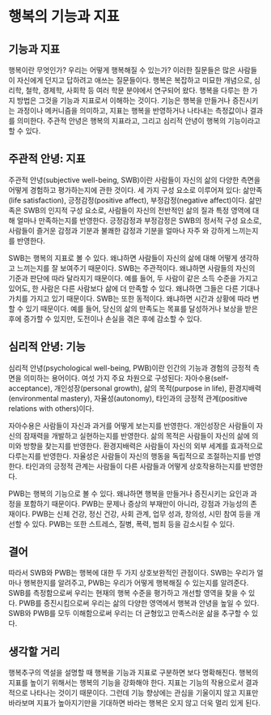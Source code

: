 # 행복의 기능과 지표 

## 기능과 지표

행복이란 무엇인가? 우리는 어떻게 행복해질 수 있는가? 이러한 질문들은 많은 사람들이 자신에게 던지고 답하려고 애쓰는 질문들이다. 행복은 복잡하고 미묘한 개념으로, 심리학, 철학, 경제학, 사회학 등 여러 학문 분야에서 연구되어 왔다. 행복을 다루는 한 가지 방법은 그것을 기능과 지표로서 이해하는 것이다. 기능은 행복을 만들거나 증진시키는 과정이나 메커니즘을 의미하고, 지표는 행복을 반영하거나 나타내는 측정값이나 결과를 의미한다. 주관적 안녕은 행복의 지표라고, 그리고 심리적 안녕이 행복의 기능이라고 할 수 있다. 

## 주관적 안녕: 지표 
주관적 안녕(subjective well-being, SWB)이란 사람들이 자신의 삶의 다양한 측면을 어떻게 경험하고 평가하는지에 관한 것이다. 세 가지 구성 요소로 이루어져 있다: 삶만족(life satisfaction), 긍정감정(positive affect), 부정감정(negative affect)이다. 삶만족은 SWB의 인지적 구성 요소로, 사람들이 자신의 전반적인 삶의 질과 특정 영역에 대해 얼마나 만족하는지를 반영한다. 긍정감정과 부정감정은 SWB의 정서적 구성 요소로, 사람들이 즐거운 감정과 기분과 불쾌한 감정과 기분을 얼마나 자주
와 강하게 느끼는지를 반영한다.

SWB는 행복의 지표로 볼 수 있다. 왜냐하면 사람들이 자신의 삶에 대해 어떻게 생각하고 느끼는지를 잘 보여주기 때문이다. SWB는 주관적이다. 왜냐하면 사람들의 자신의 기준과 판단에 따라 달라지기 때문이다. 예를 들어, 두 사람이 같은 소득 수준을 가지고 있어도, 한 사람은 다른 사람보다 삶에 더 만족할 수 있다. 왜냐하면 그들은 다른 기대나 가치를 가지고 있기 때문이다. SWB는 또한 동적이다. 왜냐하면 시간과 상황에 따라 변할 수 있기 때문이다. 예를 들어, 당신의 삶의 만족도는 목표를 달성하거나 보상을 받은 후에 증가할 수 있지만, 도전이나 손실을 겪은 후에 감소할 수 있다.

## 심리적 안녕: 기능 
심리적 안녕(psychological well-being, PWB)이란 인간의 기능과 경험의 긍정적 측면을 의미하는 용어이다. 여섯 가지 주요 차원으로 구성된다: 자아수용(self-acceptance), 개인성장(personal growth), 삶의 목적(purpose in life), 환경지배력(environmental mastery), 자율성(autonomy), 타인과의 긍정적 관계(positive relations with others)이다. 

자아수용은 사람들이 자신과 과거를 어떻게 보는지를 반영한다. 개인성장은 사람들이 자신의 잠재력을 개발하고 실현하는지를 반영한다. 삶의 목적은 사람들이 자신의 삶에 의미와 방향을 찾는지를 반영한다. 환경지배력은 사람들이 자신의 외부 세계를 효과적으로 다루는지를 반영한다. 자율성은 사람들이 자신의 행동을 독립적으로 조절하는지를 반영한다. 타인과의 긍정적 관계는 사람들이 다른 사람들과 어떻게 상호작용하는지를 반영한다.

PWB는 행복의 기능으로 볼 수 있다. 왜냐하면 행복을 만들거나 증진시키는 요인과 과정을 포함하기 때문이다. PWB는 문제나 증상의 부재만이 아니라, 강점과 가능성의 존재이다. PWB는 신체 건강, 정신 건강, 사회 관계, 업무 성과, 창의성, 시민 참여 등을 개선할 수 있다. PWB는 또한 스트레스, 질병, 폭력, 범죄 등을 감소시킬 수 있다.

## 결어 

따라서 SWB와 PWB는 행복에 대한 두 가지 상호보완적인 관점이다. SWB는 우리가 얼마나 행복한지를 알려주고, PWB는 우리가 어떻게 행복해질 수 있는지를 알려준다. SWB를 측정함으로써 우리는 현재의 행복 수준을 평가하고 개선할 영역을 찾을 수 있다. PWB를 증진시킴으로써 우리는 삶의 다양한 영역에서 행복과 안녕을 높일 수 있다. SWB와 PWB를 모두 이해함으로써 우리는 더 균형있고 만족스러운 삶을 추구할 수 있다.


## 생각할 거리

행복추구의 역설을 설명할 때 행복을 기능과 지표로 구분하면 보다 명확해진다. 행복의 지표를 높이기 위해서는 행복의 기능을 강화해야 한다. 지표는 기능의 작용으로서 결과적으로 나타나는 것이기 때문이다. 그런데 기능 향상에는 관심을 기울이지 않고 지표만 바라보며 지표가 높아지기만을 기대하면 바라는 행복은 오지 않고 더욱 멀리 있게 된다. 


